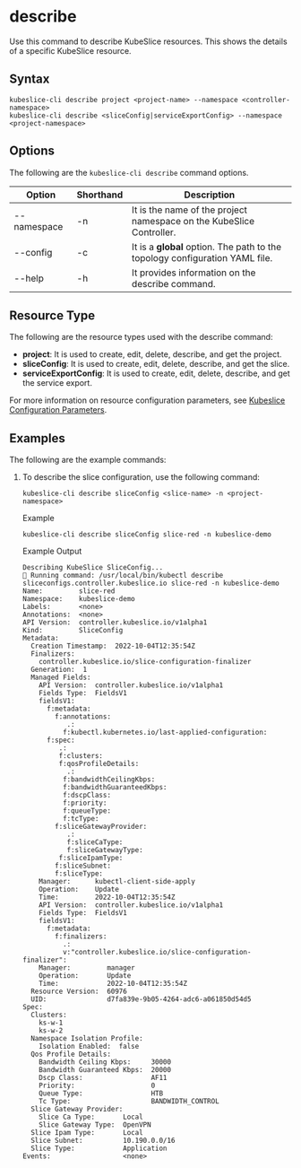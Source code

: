 # describe

Use this command to describe KubeSlice resources. This shows the details of a specific KubeSlice resource.

## Syntax
```
kubeslice-cli describe project <project-name> --namespace <controller-namespace>
kubeslice-cli describe <sliceConfig|serviceExportConfig> --namespace <project-namespace>
```

## Options
The following are the `kubeslice-cli describe` command options.

|Option|Shorthand|Description|
|----|----|----|
|--namespace|-n|It is the name of the project namespace on the KubeSlice Controller.|
|--config|-c|It is a **global** option. The path to the topology configuration YAML file.|
|--help|-h|It provides information on the describe command.|

## Resource Type
The following are the resource types used with the describe command:
- **project**: It is used to create, edit, delete, describe, and get the project.
- **sliceConfig**: It is used to create, edit, delete, describe, and get the slice.
- **serviceExportConfig**: It is used to create, edit, delete, describe, and get the service export.

For more information on resource configuration parameters, see 
[Kubeslice Configuration Parameters](/versioned_docs/version-0.4.0/kubeslice-cli/reference/configuration-parameters.mdx).

## Examples
The following are the example commands:

1. To describe the slice configuration, use the following command:

   ```
   kubeslice-cli describe sliceConfig <slice-name> -n <project-namespace>
   ```
 
   Example
   ```
   kubeslice-cli describe sliceConfig slice-red -n kubeslice-demo
   ```
 
   Example Output
   ```
   Describing KubeSlice SliceConfig...
   🏃 Running command: /usr/local/bin/kubectl describe sliceconfigs.controller.kubeslice.io slice-red -n kubeslice-demo
   Name:         slice-red
   Namespace:    kubeslice-demo
   Labels:       <none>
   Annotations:  <none>
   API Version:  controller.kubeslice.io/v1alpha1
   Kind:         SliceConfig
   Metadata:
     Creation Timestamp:  2022-10-04T12:35:54Z
     Finalizers:
       controller.kubeslice.io/slice-configuration-finalizer
     Generation:  1
     Managed Fields:
       API Version:  controller.kubeslice.io/v1alpha1
       Fields Type:  FieldsV1
       fieldsV1:
         f:metadata:
           f:annotations:
              .:
             f:kubectl.kubernetes.io/last-applied-configuration:
         f:spec:
            .:
            f:clusters:
            f:qosProfileDetails:
              .:
             f:bandwidthCeilingKbps:
             f:bandwidthGuaranteedKbps:
             f:dscpClass:
             f:priority:
             f:queueType:
             f:tcType:
           f:sliceGatewayProvider:
              .:
              f:sliceCaType:
              f:sliceGatewayType:
            f:sliceIpamType:
           f:sliceSubnet:
           f:sliceType:
       Manager:      kubectl-client-side-apply
       Operation:    Update
       Time:         2022-10-04T12:35:54Z
       API Version:  controller.kubeslice.io/v1alpha1
       Fields Type:  FieldsV1
       fieldsV1:
         f:metadata:
           f:finalizers:
             .:
             v:"controller.kubeslice.io/slice-configuration-finalizer":
       Manager:         manager
       Operation:       Update
       Time:            2022-10-04T12:35:54Z
     Resource Version:  60976
     UID:               d7fa839e-9b05-4264-adc6-a061850d54d5
   Spec:
     Clusters:
       ks-w-1
       ks-w-2
     Namespace Isolation Profile:
       Isolation Enabled:  false
     Qos Profile Details:
       Bandwidth Ceiling Kbps:     30000
       Bandwidth Guaranteed Kbps:  20000
       Dscp Class:                 AF11
       Priority:                   0
       Queue Type:                 HTB
       Tc Type:                    BANDWIDTH_CONTROL
     Slice Gateway Provider:
       Slice Ca Type:       Local
       Slice Gateway Type:  OpenVPN
     Slice Ipam Type:       Local
     Slice Subnet:          10.190.0.0/16
     Slice Type:            Application
   Events:                  <none>
   ```